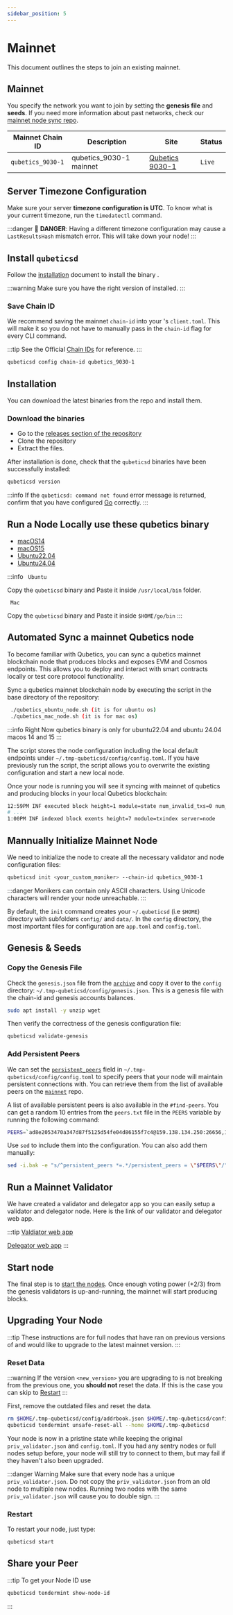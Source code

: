 ```yaml
---
sidebar_position: 5
---
```


# Mainnet



This document outlines the steps to join an existing mainnet.

## Mainnet

You specify the network you want to join by setting the **genesis file** and **seeds**. If you need more information about past networks, check our [mainnet node sync repo](https://github.com/Qubetics/qubetics-mainnetnode-script).

| Mainnet Chain ID | Description                       | Site                                                                       |  Status  |
| ---------------- | --------------------------------- | -------------------------------------------------------------------------- |  ------- |
| `qubetics_9030-1`   | qubetics_9030-1 mainnet              | [Qubetics 9030-1](https://github.com/Qubetics/qubetics-mainnetnode-script)    |  `Live`  |

## Server Timezone Configuration

Make sure your server **timezone configuration is UTC**.
To know what is your current timezone, run the `timedatectl` command.

:::danger
🚨 **DANGER**: Having a different timezone configuration
may cause a `LastResultsHash` mismatch error.
This will take down your node!
:::

## Install `qubeticsd`

Follow the [installation](./../protocol/qubetics-cli/) document to install the <ProjectValue keyword='name' /> binary <Highlighter keyword="binary" />.

:::warning
Make sure you have the right version of <Highlighter keyword="binary" /> installed.
:::

### Save Chain ID

We recommend saving the mainnet `chain-id` into your <Highlighter keyword="binary" />'s
`client.toml`. This will make it so you do not have to manually pass in the `chain-id` flag for every CLI command.

:::tip
See the Official [Chain IDs](./../protocol/concepts/chain-id#official-chain-ids) for reference.
:::

```bash
qubeticsd config chain-id qubetics_9030-1
```


## Installation

You can download the latest binaries from the repo and install them.

### Download the binaries

- Go to the [releases section of the repository](https://github.com/Qubetics/qubetics-mainnetnode-script)
- Clone the repository
- Extract the files.

After installation is done, check that the `qubeticsd` binaries have been successfully installed:

```bash
qubeticsd version
```

:::info
If the `qubeticsd: command not found` error message is returned, confirm that you have configured [Go](#go) correctly.
:::

## Run a Node Locally use these qubetics binary
-  [macOS14](https://github.com/Qubetics/qubetics-mainnetnode-script/tree/main/macos14build)
-  [macOS15](https://github.com/Qubetics/qubetics-mainnetnode-script/tree/main/macos15build)
-  [Ubuntu22.04](https://github.com/Qubetics/qubetics-mainnetnode-script/tree/main/ubuntu22.04build)
-  [Ubuntu24.04](https://github.com/Qubetics/qubetics-mainnetnode-script/tree/main/ubuntu24.04build)

:::info
` Ubuntu`

Copy the `qubeticsd` binary and Paste it inside `/usr/local/bin` folder.


` Mac`

Copy the `qubeticsd` binary and Paste it inside `$HOME/go/bin`
:::

## Automated Sync a mainnet Qubetics node

To become familiar with Qubetics, you can sync a qubetics mainnet blockchain node that produces blocks and exposes EVM and Cosmos
endpoints. This allows you to deploy and interact with smart contracts locally or test core protocol functionality.

Sync a qubetics mainnet blockchain node by executing the script in the base directory of the repository:

```bash
 ./qubetics_ubuntu_node.sh (it is for ubuntu os)
 ./qubetics_mac_node.sh (it is for mac os)
```
:::info
Right Now qubetics binary is only for ubuntu22.04 and ubuntu 24.04 macos 14 and 15
:::

The script stores the node configuration including the local default endpoints under `~/.tmp-qubeticsd/config/config.toml`.
If you have previously run the script, the script allows you to overwrite the existing configuration and start a new
local node.

Once your node is running you will see it syncing with mainnet of qubetics and producing blocks in your local Qubetics blockchain:

```bash
12:59PM INF executed block height=1 module=state num_invalid_txs=0 num_valid_txs=0 server=node
# ...
1:00PM INF indexed block exents height=7 module=txindex server=node
```





## Mannually Initialize Mainnet Node

We need to initialize the node to create all the necessary validator and node configuration files:

```bash
qubeticsd init <your_custom_moniker> --chain-id qubetics_9030-1
```

:::danger
Monikers can contain only ASCII characters. Using Unicode characters will render your node unreachable.
:::

By default, the `init` command creates your `~/.qubeticsd` (i.e `$HOME`) directory with subfolders `config/` and `data/`.
In the `config` directory, the most important files for configuration are `app.toml` and `config.toml`.

## Genesis & Seeds

### Copy the Genesis File

Check the `genesis.json` file from the [`archive`](https://github.com/Qubetics/qubetics-mainnetnode-script/blob/main/genesis.json)
 and copy it over to the `config` directory: `~/.tmp-qubeticsd/config/genesis.json`. This is
 a genesis file with the chain-id and genesis accounts balances.

```bash
sudo apt install -y unzip wget
```

Then verify the correctness of the genesis configuration file:

```bash
qubeticsd validate-genesis
```

### Add Persistent Peers

We can set the [`persistent_peers`](https://docs.tendermint.com/v0.34/tendermint-core/using-tendermint.html#persistent-peer) field in `~/.tmp-qubeticsd/config/config.toml` to specify peers that your node will maintain persistent
 connections with. You can retrieve them from the list of
available peers on the [`mainnet`](https://github.com/Qubetics/qubetics-mainnetnode-script/main/qubetics_ubuntu_node.sh) repo.

A list of available persistent peers is also available in the `#find-peers`. You can get a random 10 entries from the `peers.txt`
 file in the `PEERS` variable by running the following command:

```bash
PEERS=`ad8e2053470a347d87f5125d54fe04d86155f7c4@159.138.134.250:26656,1cb538b9950c4f3ce89848101e6698bbf68ad40c@150.40.237.123:26656,41f8e8b5479374a21e69be09911a0c0dc6f41b23@49.0.247.123:26656`
```

Use `sed` to include them into the configuration. You can also add them manually:

```bash
sed -i.bak -e "s/^persistent_peers *=.*/persistent_peers = \"$PEERS\"/" ~/.tmp-qubeticsd/config/config.toml
```

## Run a Mainnet Validator

We have created a validator and delegator app so you can easily setup a validator and delegator node. Here is the link of our validator and delegator web app.

:::tip
[Valdiator web app](https://validator.qubetics.com/)

[Delegator web app](https://delegator.qubetics.com//)
:::


## Start node

The final step is to [start the nodes](./../protocol/qubetics-cli/).
Once enough voting power (+2/3) from the genesis validators is up-and-running, the
mainnet will start producing blocks.


## Upgrading Your Node

:::tip
These instructions are for full nodes that have ran on previous versions of and would like to upgrade to the latest
 mainnet version.
:::

### Reset Data

:::warning
If the version `<new_version>` you are upgrading to is not breaking from the previous one, you **should not** reset
the data. If this is the case you can skip to [Restart](#restart)
:::

First, remove the outdated files and reset the data.

```bash
rm $HOME/.tmp-qubeticsd/config/addrbook.json $HOME/.tmp-qubeticsd/config/genesis.json
qubeticsd tendermint unsafe-reset-all --home $HOME/.tmp-qubeticsd
```

Your node is now in a pristine state while keeping the original `priv_validator.json` and `config.toml`. If you had
 any sentry nodes or full nodes setup before,
your node will still try to connect to them, but may fail if they haven't also
been upgraded.

:::danger Warning
Make sure that every node has a unique `priv_validator.json`. Do not copy the `priv_validator.json`
from an old node to multiple new nodes. Running two nodes with the same `priv_validator.json`
will cause you to double sign.
:::

### Restart

To restart your node, just type:

```bash
qubeticsd start
```

## Share your Peer

:::tip
To get your Node ID use

```bash
qubeticsd tendermint show-node-id
```

:::
